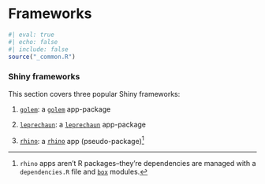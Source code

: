 # Frameworks {#sec-frameworks .unnumbered}

```r
#| eval: true 
#| echo: false 
#| include: false
source("_common.R")
```

### Shiny frameworks

This section covers three popular Shiny frameworks:

1. [`golem`](golem.qmd): a [`golem`](https://thinkr-open.github.io/golem/) app-package

2. [`leprechaun`](leprechaun.qmd): a [`leprechaun`](https://leprechaun.opifex.org/#/) app-package

3. [`rhino`](rhino.qmd): a [`rhino`](https://appsilon.github.io/rhino/) app (pseudo-package)[^rhino-non-pkg]

[^rhino-non-pkg]: `rhino` apps aren't R packages--they're dependencies are managed with a `dependencies.R` file and [`box`](https://klmr.me/box/) modules.
